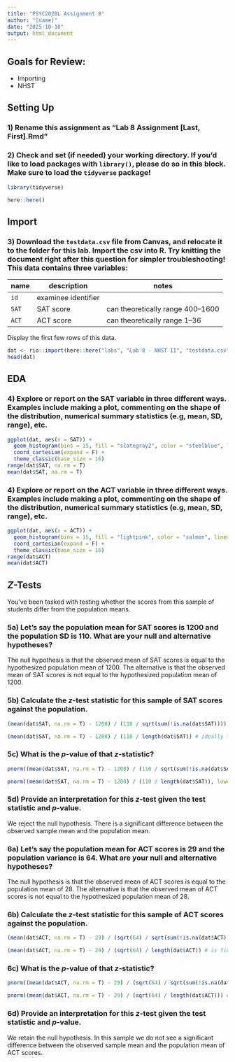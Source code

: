 ```yaml
---
title: "PSYC2020L Assignment 8"
author: "[name]"
date: "2025-10-10"
output: html_document
---
```


## Goals for Review:

* Importing
* NHST


## Setting Up

### 1) Rename this assignment as "Lab 8 Assignment [Last, First].Rmd" 

### 2) Check and set (if needed) your working directory. If you'd like to load packages with `library()`, please do so in this block. Make sure to load the `tidyverse` package!
```r
library(tidyverse)

here::here()
```


## Import

### 3) Download the `testdata.csv` file from Canvas, and relocate it to the folder for this lab. Import the csv into R. Try knitting the document right after this question for simpler troubleshooting! This data contains three variables:

| name  | description         | notes                             |
|-------|---------------------|-----------------------------------|
| `id`  | examinee identifier |                                   |
| `SAT` | SAT score           | can theoretically range 400--1600 |
| `ACT` | ACT score           | can theoretically range 1--36     |

Display the first few rows of this data. 
```r
dat <- rio::import(here::here("labs", "Lab 8 - NHST II", "testdata.csv"))
head(dat)
```


## EDA

### 4) Explore or report on the SAT variable in three different ways. Examples include making a plot, commenting on the shape of the distribution, numerical summary statistics (e.g, mean, SD, range), etc.
```r
ggplot(dat, aes(x = SAT)) +
  geom_histogram(bins = 15, fill = "slategray2", color = "steelblue", linewidth = .2) +
  coord_cartesian(expand = F) +
  theme_classic(base_size = 16)
range(dat$SAT, na.rm = T)
mean(dat$SAT, na.rm = T)
```

### 4) Explore or report on the ACT variable in three different ways. Examples include making a plot, commenting on the shape of the distribution, numerical summary statistics (e.g, mean, SD, range), etc.
```r
ggplot(dat, aes(x = ACT)) +
  geom_histogram(bins = 15, fill = "lightpink", color = "salmon", linewidth = .2) +
  coord_cartesian(expand = F) +
  theme_classic(base_size = 16)
range(dat$ACT)
mean(dat$ACT)
```


## *Z*-Tests

You've been tasked with testing whether the scores from this sample of students differ from the population means.

### 5a) Let's say the population mean for SAT scores is 1200 and the population SD is 110. What are your null and alternative hypotheses?

The null hypothesis is that the observed mean of SAT scores is equal to the hypothesized population mean of 1200. The alternative is that the observed mean of SAT scores is not equal to the hypothesized population mean of 1200.

### 5b) Calculate the *z*-test statistic for this sample of SAT scores against the population.
```r
(mean(dat$SAT, na.rm = T) - 1200) / (110 / sqrt(sum(!is.na(dat$SAT))))

(mean(dat$SAT, na.rm = T) - 1200) / (110 / length(dat$SAT)) # ideally they do the top one but this is finee
```

### 5c) What is the *p*-value of that *z*-statistic?
```r
pnorm((mean(dat$SAT, na.rm = T) - 1200) / (110 / sqrt(sum(!is.na(dat$SAT)))), lower.tail = F)

pnorm((mean(dat$SAT, na.rm = T) - 1200) / (110 / length(dat$SAT)), lower.tail = F) # for if they do the top one
```

### 5d) Provide an interpretation for this *z*-test given the test statistic and *p*-value.

We reject the null hypothesis. There is a significant difference between the observed sample mean and the population mean.


### 6a) Let's say the population mean for ACT scores is 29 and the population variance is 64. What are your null and alternative hypotheses?

The null hypothesis is that the observed mean of ACT scores is equal to the population mean of 28. The alternative is that the observed mean of ACT scores is not equal to the hypothesized population mean of 28.

### 6b) Calculate the *z*-test statistic for this sample of ACT scores against the population.
```r
(mean(dat$ACT, na.rm = T) - 29) / (sqrt(64) / sqrt(sum(!is.na(dat$ACT))))

(mean(dat$ACT, na.rm = T) - 29) / (sqrt(64) / length(dat$ACT)) # is fineeeeee
```

### 6c) What is the *p*-value of that *z*-statistic?
```r
pnorm((mean(dat$ACT, na.rm = T) - 29) / (sqrt(64) / sqrt(sum(!is.na(dat$ACT)))))

pnorm((mean(dat$ACT, na.rm = T) - 29) / (sqrt(64) / length(dat$ACT))) # okayyyy if use the length() function before
```

### 6d) Provide an interpretation for this *z*-test given the test statistic and *p*-value.

We retain the null hypothesis. In this sample we do not see a significant difference between the observed sample mean and the population mean of ACT scores.






